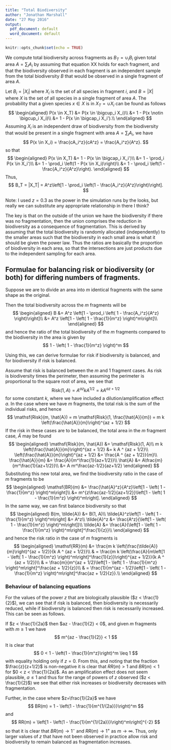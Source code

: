 ```yaml
---
title: "Total Biodiversity"
author: "Jonathan Marshall"
date: "27 May 2016"
output:
  pdf_document: default
  word_document: default
---
```


```r
knitr::opts_chunk$set(echo = TRUE)
```

We compute total biodiversity across fragments as $B_T = \cup_i B_i$ given total area $A = \sum_i A_i$ by assuming that equation XX holds for each fragment, and that the biodiversity observed in each fragment is an independent sample from the total biodiversity $B$ that would be observed in a single fragment of area $A$.

Let $B_i = |X_i|$ where $X_i$ is the set of all species in fragment $i$, and $B = |X|$ where $X$ is the set of all species in a single fragment of area $A$. The probability that a given species $x \in X$ is in $X_T = \cup X_i$ can be found as follows
$$
\begin{aligned}
P(x \in X_T) &= P(x \in \bigcup_i X_i)\\
&= 1 - P(x \notin \bigcup_i X_i)\\
&= 1 - P(x \in \bigcap_i X_i').\\
\end{aligned}
$$
Assuming $X_i$ is an independent draw of biodiversity from the biodiversity that would be present in a single fragment with area $A = \sum_i A_i$, we have
$$
P(x \in X_i) = \frac{cA_i^z}{cA^z} = \frac{A_i^z}{A^z}.
$$
so that
$$
\begin{aligned}
P(x \in X_T) &= 1 - P(x \in \bigcap_i X_i')\\
&= 1 - \prod_i P(x \in X_i')\\
&= 1 - \prod_i \left(1 - P(x \in X_i)\right)\\
&= 1 - \prod_i \left(1 - \frac{A_i^z}{A^z}\right).
\end{aligned}
$$
Thus,
$$
B_T = |X_T| = A^z\left[1 - \prod_i \left(1 - \frac{A_i^z}{A^z}\right)\right].
$$

Note: I used $z=0.3$ as the power in the simulation runs by the looks, but really we can substitute
any appropriate relationship in there I think?

The key is that on the outside of the union we have the biodiversity if there was no fragmentation,
then the union comprises the reduction in biodiversity as a consequence of fragmentation. This is derived
by assuming that the total biodiversity is randomly allocated (independently) to the smaller areas such
that the biodiversity in each small area is what it should be given the power law. Thus the ratios are
basically the proportion of biodiversity in each area, so that the intersections are just products
due to the independent sampling for each area.

## Formulae for balancing risk or biodiversity (or both) for differing numbers of fragments.

Suppose we are to divide an area into $m$ identical fragments with the same shape as the original.

Then the total biodiversity across the $m$ fragments will be
$$
\begin{aligned}
B &= A^z \left[1 - \prod_i \left( 1 - \frac{A_i^z}{A^z} \right)\right]\\
  &= A^z \left[1 - \left( 1 - \frac{1}{m^z} \right)^m\right]\\
\end{aligned}
$$
and hence the ratio of the total biodiversity of the $m$ fragments compared to the biodiversity
in the area is given by
$$
1 - \left( 1 - \frac{1}{m^z} \right)^m
$$

Using this, we can derive formulae for risk if biodiversity is balanced, and for biodiversity if risk is balanced.

Assume that risk is balanced between the $m$ and 1 fragment cases. As risk is biodiversity times the perimeter, then assuming the perimeter is proportional to the square root of area, we see that
$$
\mathsf{Risk}(1, A) = A^{az} k A^{1/2} = k A ^ {az + 1/2}
$$
for some constant $k$, where we have included a dilution/amplification effect $a$. In the case where we have $m$ fragments, the total risk is the sum of the individual risks, and hence
$$
\mathsf{Risk}(m, \hat{A}) = m \mathsf{Risk}(1, \frac{\hat{A}}{m}) = m k \left(\frac{\hat{A}}{m}\right)^{az + 1/2}
$$
If the risk in these cases are to be balanced, the total area in the $m$ fragment case, $\hat{A}$ may be found
$$
\begin{aligned}
\mathsf{Risk}(m, \hat{A}) &= \mathsf{Risk}(1, A)\\
m k \left(\frac{\hat{A}}{m}\right)^{az + 1/2} &= k A ^ {az + 1/2}\\
\left(\frac{\hat{A}}{m}\right)^{az + 1/2} &= \frac{A ^ {az + 1/2}}{m}\\
\frac{\hat{A}}{m} &= \frac{A}{m^\frac{1}{az+1/2}}\\
\hat{A} &= A\frac{m}{m^\frac{1}{az+1/2}}\\
        &= A m^\frac{az-1/2}{az+1/2}
\end{aligned}
$$
Substituting this new total area, we find the biodiversity ratio in the case of $m$ fragments to be
$$
\begin{aligned}
\mathsf{BR}(m) &= \frac{\hat{A}^z}{A^z}\left[1 - \left( 1 - \frac{1}{m^z} \right)^m\right]\\
&= m^{z\frac{az-1/2}{az+1/2}}\left[1 - \left( 1 - \frac{1}{m^z} \right)^m\right].
\end{aligned}
$$
In the same way, we can first balance biodiversity so that
$$
\begin{aligned}
B(m, \tilde{A}) &= B(1, A)\\
\tilde{A}^z\left[1 - \left( 1 - \frac{1}{m^z} \right)^m\right] &= A^z\\
\tilde{A}^z &= \frac{A^z}{\left[1 - \left( 1 - \frac{1}{m^z} \right)^m\right]}\\
\tilde{A} &= \frac{A}{\left[1 - \left( 1 - \frac{1}{m^z} \right)^m\right]^\frac{1}{z}}\\
\end{aligned}
$$
and hence the risk ratio in the case of $m$ fragments is
$$
\begin{aligned}
\mathsf{RR}(m) &= \frac{m k \left(\frac{\tilde{A}}{m}\right)^{az + 1/2}}{k A ^ {az + 1/2}}\\
& = \frac{m k \left(\frac{A}{m\left[1 - \left( 1 - \frac{1}{m^z} \right)^m\right]^\frac{1}{z}}\right)^{az + 1/2}}{k A ^ {az + 1/2}}\\
& = \frac{m}{m^{az + 1/2}\left[1 - \left( 1 - \frac{1}{m^z} \right)^m\right]^\frac{az + 1/2}{z}}\\
& = \frac{1}{m^{az - 1/2}\left[1 - \left( 1 - \frac{1}{m^z} \right)^m\right]^\frac{az + 1/2}{z}}.\\
\end{aligned}
$$

### Behaviour of balancing equations

For the values of the power $z$ that are biologically plausible ($z < \frac{1}{2}$), we can see that if risk is balanced, then biodiversity is necessarily reduced, while if biodiversity is balanced then risk is necessarily increased. This can be seen as follows.

If $z < \frac{1}{2a}$ then $az - \frac{1}{2} < 0$, and given $m$ fragments with $m \geq 1$ we have
$$
m^{az - \frac{1}{2}} < 1
$$
It is clear that
$$
0 < 1 - \left(1 - \frac{1}{m^z}\right)^m \leq 1
$$
with equality holding only if $z = 0$. From this, and noting that the fraction $\frac{z}{z+1/2}$ is non-negative it is clear that $RR(m) > 1$ and $BR(m) < 1$ for $0 < z < \frac{1}{2a}$. As an amplification effect does not seem plausible, $a \leq 1$ and thus for the range of powers of $z$ observed ($z < \frac{1}{2}$) we see that either risk increases or biodiversity decreases with fragmentation.

Further, in the case where $z=\frac{1}{2a}$ we have
$$
BR(m) = 1 - \left(1 - \frac{1}{m^{1/{2a}}}\right)^m
$$
and
$$
RR(m) = \left[1 - \left(1 - \frac{1}{m^{1/{2a}}}\right)^m\right]^{-2}
$$
so that it is clear that $BR(m) \rightarrow 1^{-}$ and $RR(m) \rightarrow 1^{+}$ as $m \rightarrow \infty$. Thus, only larger values of $z$ that have not been observed in practice allow risk and biodiversity to remain balanced as fragmentation increases.
